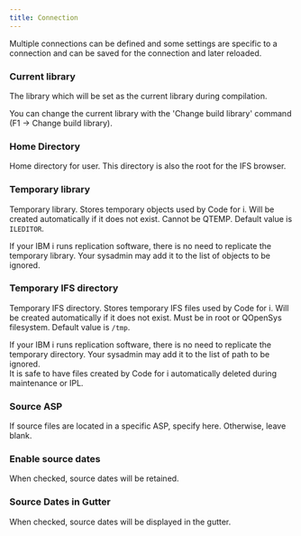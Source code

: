 ```yaml
---
title: Connection 
---
```



Multiple connections can be defined and some settings are specific to a connection and can be saved for the connection and later reloaded.

### Current library

The library which will be set as the current library during compilation.

You can change the current library with the 'Change build library' command (F1 -> Change build library).

### Home Directory

Home directory for user. This directory is also the root for the IFS browser.

### Temporary library

Temporary library. Stores temporary objects used by Code for i. Will be created automatically if it does not exist. Cannot be QTEMP. Default value is `ILEDITOR`.

<Aside type="danger">
    If your IBM i runs replication software, there is no need to replicate the temporary library. Your sysadmin may add it to the list of objects to be ignored.
</Aside>

### Temporary IFS directory

Temporary IFS directory. Stores temporary IFS files used by Code for i. Will be created automatically if it does not exist. Must be in root or QOpenSys filesystem. Default value is `/tmp`.

<Aside type="danger">
    If your IBM i runs replication software, there is no need to replicate the temporary directory. Your sysadmin may add it to the list of path to be ignored.
</Aside
>
It is safe to have files created by Code for i automatically deleted during maintenance or IPL.

### Source ASP

If source files are located in a specific ASP, specify here.
Otherwise, leave blank.

### Enable source dates

When checked, source dates will be retained.

### Source Dates in Gutter

When checked, source dates will be displayed in the gutter.